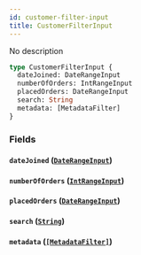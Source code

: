 ```yaml
---
id: customer-filter-input
title: CustomerFilterInput
---
```


No description

```graphql
type CustomerFilterInput {
  dateJoined: DateRangeInput
  numberOfOrders: IntRangeInput
  placedOrders: DateRangeInput
  search: String
  metadata: [MetadataFilter]
}
```

### Fields

#### `dateJoined` ([`DateRangeInput`](/developer/api-reference/inputs/date-range-input.mdx))

#### `numberOfOrders` ([`IntRangeInput`](/developer/api-reference/inputs/int-range-input.mdx))

#### `placedOrders` ([`DateRangeInput`](/developer/api-reference/inputs/date-range-input.mdx))

#### `search` ([`String`](/developer/api-reference/scalars/string.mdx))

#### `metadata` ([`[MetadataFilter]`](/developer/api-reference/inputs/metadata-filter.mdx))
